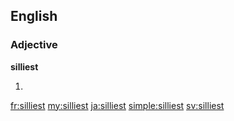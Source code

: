 ==English==

===Adjective===
'''silliest'''

# {{en-superlative of|silly}}

[[fr:silliest]]
[[my:silliest]]
[[ja:silliest]]
[[simple:silliest]]
[[sv:silliest]]